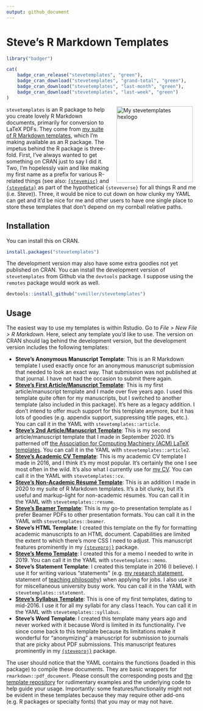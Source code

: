 ```yaml
---
output: github_document
---
```


# Steve's R Markdown Templates

```r
library("badger")
```

```r
cat(
	badge_cran_release("stevetemplates", "green"),
	badge_cran_download("stevetemplates", "grand-total", "green"),
	badge_cran_download("stevetemplates", "last-month", "green"),
	badge_cran_download("stevetemplates", "last-week", "green")
)
```

<img src="http://svmiller.com/images/stevetemplates-hexlogo.png" alt="My stevetemplates hexlogo" align="right" width="200" style="padding: 0 15px; float: right;"/>

`stevetemplates` is an R package to help you create lovely R Markdown documents, primarily for conversion to LaTeX PDFs. They come from [my suite of R Markdown templates](https://github.com/svmiller/svm-r-markdown-templates), which I'm making available as an R package. The impetus behind the R package is three-fold. First, I've always wanted to get something on CRAN just to say I did it. Two, I'm hopelessly vain and like making my first name as a prefix for various R-related things (see also: [`{stevemisc}`](http://svmiller.com/stevemisc/) and [`{stevedata}`](http://svmiller.com/stevedata/) as part of the hypothetical `{steveverse}` for all things R and me (i.e. Steve)). Three, it would be nice to cut down on how clunky my YAML can get and it'd be nice for me and other users to have one single place to store these templates that don't depend on my cornball relative paths.

## Installation

You can install this on CRAN.

```r
install.packages("stevetemplates")
```

The development version may also have some extra goodies not yet published on CRAN. You can install the development version of `stevetemplates` from Github via the `devtools` package. I suppose using the `remotes` package would work as well.

```r
devtools::install_github("svmiller/stevetemplates")
```

## Usage

The easiest way to use my templates is within Rstudio. Go to *File > New File > R Markdown*. Here, select any template you'd like to use. The version on CRAN should lag behind the development version, but the development version includes the following templates:

- **Steve's Anonymous Manuscript Template**: This is an R Markdown template I used exactly once for an anonymous manuscript submission that needed to look an exact way. That submission was not published at that journal. I have not had the occasion to submit there again.
- [**Steve's First Article/Manuscript Template**](http://svmiller.com/blog/2016/02/svm-r-markdown-manuscript/): This is my first article/manuscript template and I made over five years ago. I used this template quite often for my manuscripts, but I switched to another template (also included in this package). It's here as a legacy addition. I don't intend to offer much support for this template anymore, but it has lots of goodies (e.g. appendix support, suppressing title pages, etc.). You can call it in the YAML with `stevetemplates::article`.
- [**Steve's 2nd Article/Manuscript Template**](http://svmiller.com/blog/2020/09/another-rmarkdown-article-template/): This is my second article/manuscript template that I made in September 2020. It's patterned off [the Association for Computing Machinery (ACM) LaTeX templates](https://www.latextemplates.com/template/acm-publications). You can call it in the YAML with `stevetemplates::article2`.
- [**Steve's Academic CV Template**](http://svmiller.com/blog/2016/03/svm-r-markdown-cv/): This is my academic CV template I made in 2016, and I think it's my most popular. It's certainly the one I see most often in the wild. It's also what I currently use for [my CV](http://svmiller.com/cv/). You can call it in the YAML with `stevetemplates::cv`.
- [**Steve's Non-Academic Résumé Template**](http://svmiller.com/blog/2020/09/rmarkdown-template-non-academic-resume/): This is an addition I made in 2020 to my suite of R Markdown templates. It's a bit clunky, but it's useful and markup-light for non-academic résumés. You can call it in the YAML with `stevetemplates::resume`.
- [**Steve's Beamer Template**](http://svmiller.com/blog/2019/08/r-markdown-template-beamer-presentations/): This is my go-to presentation template as I prefer Beamer PDFs to other presentation formats. You can call it in the YAML with `stevetemplates::beamer`.
- **Steve's HTML Template**: I created this template on the fly for formatting academic manuscripts to an HTML document. Capabilities are limited the extent to which there's more CSS I need to adjust. This manuscript features prominently in my [`{steveproj}`](https://github.com/svmiller/steveproj) package.
- [**Steve's Memo Template**](http://svmiller.com/blog/2019/06/r-markdown-memo-template/): I created this for a memo I needed to write in 2019. You can call it in the YAML with `stevetemplates::memo`.
- **Steve's Statement Template**: I created this template in 2016 (I believe). I use it for writing various "statements" (e.g. [my research statement](http://svmiller.com/docs/svm-research-statement.pdf), statement of [teaching philosophy](http://svmiller.com/docs/svm-teaching-philosophy.pdf)) when applying for jobs. I also use it for miscellaneous university busy work. You can call it in the YAML with `stevetemplates::statement`.
- [**Steve's Syllabus Template**](http://svmiller.com/blog/2016/07/r-markdown-syllabus/): This is one of my first templates, dating to mid-2016. I use it for all my syllabi for any class I teach. You can call it in the YAML with `stevetemplates::syllabus`.
- **Steve's Word Template**: I created this template many years ago and never worked with it because Word is limited in its functionality. I've since come back to this template because its limitations make it wonderful for "anonymizing" a manuscript for submission to journals that are picky about PDF submissions. This manuscript features prominently in my [`{steveproj}`](https://github.com/svmiller/steveproj) package.

The user should notice that the YAML contains the functions (loaded in this package) to compile these documents. They are basic wrappers for `rmarkdown::pdf_document`. Please consult the corresponding posts and [the template repository](https://github.com/svmiller/stevetemplates/tree/master/inst/rmarkdown/templates) for rudimentary examples and the underlying code to help guide your usage. Importantly: some features/functionality might not be evident in these templates because they may require other add-ons (e.g. R packages or specialty fonts) that you may or may not have.
